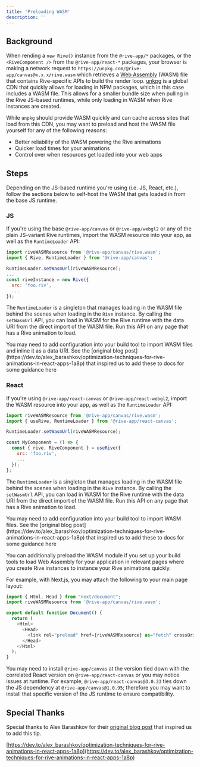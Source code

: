 ```yaml
---
title: 'Preloading WASM'
description: ''
---
```


## Background

When rending a `new Rive()` instance from the `@rive-app/*` packages, or the `<RiveComponent />` from the `@rive-app/react-*` packages, your browser is making a network request to `https://unpkg.com/@rive-app/canvas@x.x.x/rive.wasm` which retrieves a [Web Assembly](https://developer.mozilla.org/en-US/docs/WebAssembly) (WASM) file that contains Rive-specific APIs to build the render loop. [unkpg](https://unpkg.com/) is a global CDN that quickly allows for loading in NPM packages, which in this case includes a WASM file. This allows for a smaller bundle size when pulling in the Rive JS-based runtimes, while only loading in WASM when Rive instances are created.

While `unpkg` should provide WASM quickly and can cache across sites that load from this CDN, you may want to preload and host the WASM file yourself for any of the following reasons:

- Better reliability of the WASM powering the Rive animations
- Quicker load times for your animations
- Control over when resources get loaded into your web apps

## Steps

Depending on the JS-based runtime you're using (i.e. JS, React, etc.), follow the sections below to self-host the WASM that gets loaded in from the base JS runtime.

### JS

If you're using the base `@rive-app/canvas` or `@rive-app/webgl2` or any of the plain JS-variant Rive runtimes, import the WASM resource into your app, as well as the `RuntimeLoader` API:

```javascript
import riveWASMResource from '@rive-app/canvas/rive.wasm';
import { Rive, RuntimeLoader } from '@rive-app/canvas';

RuntimeLoader.setWasmUrl(riveWASMResource);
...
const riveInstance = new Rive({
  src: 'foo.riv',
  ...
});
```

The `RuntimeLoader` is a singleton that manages loading in the WASM file behind the scenes when loading in the `Rive` instance. By calling the `setWasmUrl` API, you can load in WASM for the Rive runtime with the data URI from the direct import of the WASM file. Run this API on any page that has a Rive animation to load.

<Note>
 You may need to add configuration into your build tool to import WASM files and inline it as a data URI. See the [original blog post](https://dev.to/alex_barashkov/optimization-techniques-for-rive-animations-in-react-apps-1a8p) that inspired us to add these to docs for some guidance here
</Note>

### React

If you're using `@rive-app/react-canvas` or `@rive-app/react-webgl2`, import the WASM resource into your app, as well as the `RuntimeLoader` API:

```javascript
import riveWASMResource from '@rive-app/canvas/rive.wasm';
import { useRive, RuntimeLoader } from '@rive-app/react-canvas';

RuntimeLoader.setWasmUrl(riveWASMResource);

const MyComponent = () => {
  const { rive, RiveComponent } = useRive({
    src: 'foo.riv',
    ...
  });
};
```

The `RuntimeLoader` is a singleton that manages loading in the WASM file behind the scenes when loading in the `Rive` instance. By calling the `setWasmUrl` API, you can load in WASM for the Rive runtime with the data URI from the direct import of the WASM file. Run this API on any page that has a Rive animation to load.

<Note>
 You may need to add configuration into your build tool to import WASM files. See the [original blog post](https://dev.to/alex_barashkov/optimization-techniques-for-rive-animations-in-react-apps-1a8p) that inspired us to add these to docs for some guidance here
</Note>

You can additionally preload the WASM module if you set up your build tools to load Web Assembly for your application in relevant pages where you create Rive instances to instance your Rive animations quickly.

For example, with Next.js, you may attach the following to your main page layout:

```javascript
import { Html, Head } from "next/document";
import riveWASMResource from '@rive-app/canvas/rive.wasm';

export default function Document() {
  return (
    <Html>
      <Head>
        <link rel="preload" href={riveWASMResource} as="fetch" crossOrigin="anonymous" />
      </Head>
    </Html>
  );
}
```

You may need to install `@rive-app/canvas` at the version tied down with the correlated React version on `@rive-app/react-canvas` or you may notice issues at runtime. For example, `@rive-app/react-canvas@3.0.33` ties down the JS dependency at `@rive-app/canvas@1.0.95`; therefore you may want to install that specific version of the JS runtime to ensure compatibility.

## Special Thanks

Special thanks to Alex Barashkov for their [original blog post](https://dev.to/alex_barashkov/optimization-techniques-for-rive-animations-in-react-apps-1a8p) that inspired us to add this tip.

[https://dev.to/alex_barashkov/optimization-techniques-for-rive-animations-in-react-apps-1a8p](https://dev.to/alex_barashkov/optimization-techniques-for-rive-animations-in-react-apps-1a8p)

